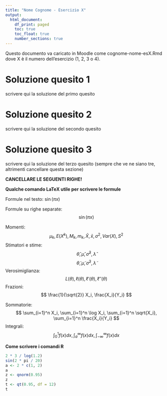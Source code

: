 ```yaml
---
title: "Nome Cognome - Esercizio X"
output:
  html_document: 
    df_print: paged
    toc: true
    toc_float: true
    number_sections: true
---
```


Questo documento va caricato in Moodle come cognome-nome-esX.Rmd dove X è il numero dell'esercizio (1, 2, 3 o 4).

# Soluzione quesito 1

scrivere qui la soluzione del primo quesito

# Soluzione quesito 2

scrivere qui la soluzione del secondo quesito

# Soluzione quesito 3

scrivere qui la soluzione del terzo quesito (sempre che ve ne siano tre, altrimenti cancellare questa sezione)

**CANCELLARE LE SEGUENTI RIGHE!**

**Qualche comando LaTeX utile per scrivere le formule** 

Formule nel testo: $\sin(\pi x)$

Formule su righe separate:
$$
\sin(\pi x)
$$


Momenti:
$$
\mu_k, E(X^k), M_k, m_k, \bar{X}, \bar{x}, \sigma^2, Var(X), S^2
$$
Stimatori e stime:
$$
\hat \theta,  \hat \mu, \hat \sigma^2, \hat \lambda 
$$
$$
\tilde \theta, \tilde \mu, \tilde \sigma^2, \tilde \lambda
$$
Verosimiglianza:
$$
L(\theta), \ell(\theta), \ell'(\theta), \ell''(\theta)
$$
Frazioni:
$$
\frac{1}{\sqrt{2}} X_i, \frac{X_i}{Y_i}
$$

Sommatorie: 
$$
\sum_{i=1}^n X_i, \sum_{i=1}^n \log X_i, \sum_{i=1}^n \sqrt{X_i}, \sum_{i=1}^n \frac{X_i}{Y_i}
$$
Integrali:
$$
\int_{0}^1 f(x) dx, \int_{a}^{\infty} f(x) dx, \int_{-\infty}^{\infty} f(x) dx
$$



**Come scrivere i comandi R**

```r
2 * 3 / log(1.2)
sin(2 * pi / 20)
a <- 2 * c(1, 2)
a
z <- qnorm(0.95)
z
t <- qt(0.95, df = 12)
t
```

 